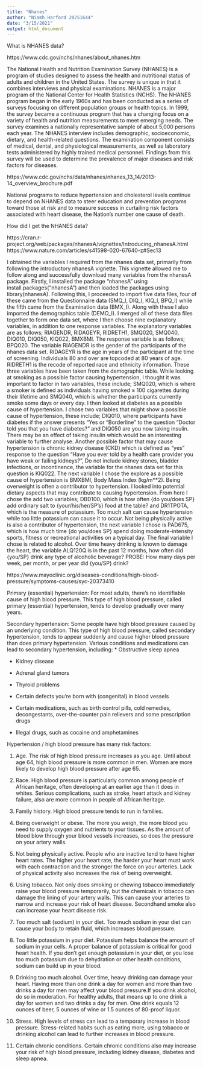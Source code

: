 ```yaml
---
title: "Nhanes"
author: "Niamh Harford 20251644"
date: "3/15/2021"
output: html_document
---
```


What is NHANES data?

https://www.cdc.gov/nchs/nhanes/about_nhanes.htm

The National Health and Nutrition Examination Survey (NHANES) is a program of studies designed to assess the health and nutritional status of adults and children in the United States. The survey is unique in that it combines interviews and physical examinations. NHANES is a major program of the National Center for Health Statistics (NCHS). The NHANES program began in the early 1960s and has been conducted as a series of surveys focusing on different population groups or health topics. In 1999, the survey became a continuous program that has a changing focus on a variety of health and nutrition measurements to meet emerging needs. The survey examines a nationally representative sample of about 5,000 persons each year. The NHANES interview includes demographic, socioeconomic, dietary, and health-related questions. The examination component consists of medical, dental, and physiological measurements, as well as laboratory tests administered by highly trained medical personnel. Findings from this survey will be used to determine the prevalence of major diseases and risk factors for diseases.

https://www.cdc.gov/nchs/data/nhanes/nhanes_13_14/2013-14_overview_brochure.pdf

National programs to reduce hypertension and cholesterol levels continue to depend on NHANES data to steer education and prevention programs toward those at risk and to measure success in curtailing risk factors associated with heart disease, the Nation’s number one cause of death.



How did I get the NHANES data?

https://cran.r-project.org/web/packages/nhanesA/vignettes/Introducing_nhanesA.html
https://www.nature.com/articles/s41598-020-67640-z#Sec13

I obtained the variables I required from the nhanes data set, primarily from following the introductory nhanesA vignette. This vignette allowed me to follow along and successfully download many variables from the nhanesA package. Firstly, I installed the package "nhanesA" using install.packages("nhanesA") and then loaded the packages using library(nhanesA). Following this, I proceeded to import five data files, four of these came from the Questionnaire data (SMQ_I, DIQ_I, KIQ_I, BPQ_I) while the fifth came from the Examination data (BMX_I). Along with these I also imported the demographics table (DEMO_I). I merged all of these data files together to form one data set, where I then choose nine explanatory variables, in addition to one response variables. The explanatory variables are as follows; RIAGENDR, RIDAGEYR, RIDRETH1, SMQ020, SMQ040, DIQ010, DIQ050, KIQ022, BMXBMI. The response variable is as follows; BPQ020. The variable RIAGENDR is the gender of the participants of the nhanes data set. RIDAGEYR is the age in years of the participant at the time of screening. Individuals 80 and over are topcoded at 80 years of age. RIDRETH1 is the recode of reported race and ethnicity information. These three variables have been taken from the demographic table. While looking at smoking as a possible factor causing hypertension, I thought it was important to factor in two variables, these include; SMQ020, which is where a smoker is defined as individuals having smoked ≥ 100 cigarettes during their lifetime and SMQ040, which is whether the participants currently smoke some days or every day. I then looked at diabetes as a possible cause of hypertension. I chose two variables that might show a possible cause of hypertension, these include; DIQ010, where participants have diabetes if the answer presents “Yes or “Borderline” to the question “Doctor told you that you have diabetes?” and  DIQ050 are you now taking insulin. There may be an effect of taking insulin which would be an interesting variable to further analyse. Another possible factor that may cause hypertension is chronic kidney disease (CKD) which is defined as “yes” response to the question “Have you ever told by a health care provider you have weak or failing kidneys?”, Do not include kidney stones, bladder infections, or incontinence, the variable for the nhanes data set for this question is KIQ022. The next variable I chose the explore as a possible cause of hypertension is BMXBMI, Body Mass Index (kg/m**2). Being overweight is often a contributor to hypertension. I looked into potential dietary aspects that may contribute to causing hypertension. From here I chose the add two variables; DBD100, which is how often {do you/does SP} add ordinary salt to {your/his/her/SP's} food at the table? and DR1TPOTA, which is the measure of potassium. Too much salt can cause hypertension while too little potassium can cause it to occur. Not being physically active is also a contributor of hypertension, the next variable I chose is PAD675, which is how much time {do you/does SP} spend doing moderate-intensity sports, fitness or recreational activities on a typical day. The final variable I chose is related to alcohol. Over time heavy drinkng is known to damage the heart, the variable ALQ120Q is in the past 12 months, how often did {you/SP} drink any type of alcoholic beverage? PROBE: How many days per week, per month, or per year did {you/SP} drink?

https://www.mayoclinic.org/diseases-conditions/high-blood-pressure/symptoms-causes/syc-20373410

Primary (essential) hypertension:
For most adults, there's no identifiable cause of high blood pressure. This type of high blood pressure, called primary (essential) hypertension, tends to develop gradually over many years.

Secondary hypertension:
Some people have high blood pressure caused by an underlying condition. This type of high blood pressure, called secondary hypertension, tends to appear suddenly and cause higher blood pressure than does primary hypertension. Various conditions and medications can lead to secondary hypertension, including:
* Obstructive sleep apnea

* Kidney disease

* Adrenal gland tumors

* Thyroid problems

* Certain defects you're born with (congenital) in blood vessels

* Certain medications, such as birth control pills, cold remedies, decongestants, over-the-counter pain relievers and some prescription drugs

* Illegal drugs, such as cocaine and amphetamines

  
Hypertension / high blood pressure has many risk factors:

(1) Age. The risk of high blood pressure increases as you age. Until about age 64, high blood pressure is more common in men. Women are more likely to develop high blood pressure after age 65.

(2) Race. High blood pressure is particularly common among people of African heritage, often developing at an earlier age than it does in whites. Serious complications, such as stroke, heart attack and kidney failure, also are more common in people of African heritage.

(3) Family history. High blood pressure tends to run in families.

(4) Being overweight or obese. The more you weigh, the more blood you need to supply oxygen and nutrients to your tissues. As the amount of blood blow through your blood vessels increases, so does the pressure on your artery walls.

(5) Not being physically active. People who are inactive tend to have higher heart rates. The higher your heart rate, the harder your heart must work with each contraction and the stronger the force on your arteries. Lack of physical activity also increases the risk of being overweight.

(6) Using tobacco. Not only does smoking or chewing tobacco immediately raise your blood pressure temporarily, but the chemicals in tobacco can damage the lining of your artery walls. This can cause your arteries to narrow and increase your risk of heart disease. Secondhand smoke also can increase your heart disease risk.

(7) Too much salt (sodium) in your diet. Too much sodium in your diet can cause your body to retain fluid, which increases blood pressure.

(8) Too little potassium in your diet. Potassium helps balance the amount of sodium in your cells. A proper balance of potassium is critical for good heart health. If you don't get enough potassium in your diet, or you lose too much potassium due to dehydration or other health conditions, sodium can build up in your blood.

(9) Drinking too much alcohol. Over time, heavy drinking can damage your heart. Having more than one drink a day for women and more than two drinks a day for men may affect your blood pressure.If you drink alcohol, do so in moderation. For healthy adults, that means up to one drink a day for women and two drinks a day for men. One drink equals 12 ounces of beer, 5 ounces of wine or 1.5 ounces of 80-proof liquor.

(10) Stress. High levels of stress can lead to a temporary increase in blood pressure. Stress-related habits such as eating more, using tobacco or drinking alcohol can lead to further increases in blood pressure.

(11) Certain chronic conditions. Certain chronic conditions also may increase your risk of high blood pressure, including kidney disease, diabetes and sleep apnea.
